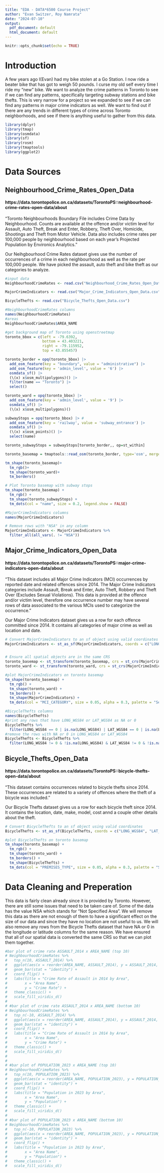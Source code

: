 ---
title: "EDA - DATA*6500 Course Project"
author: "Evan Switzer, Roy Namrata"
date: "2024-07-10"
output:
  pdf_document: default
  html_document: default
---

```{r setup, include=FALSE}
knitr::opts_chunk$set(echo = TRUE)
```

# Introduction

A few years ago I(Evan) had my bike stolen at a Go Station. I now ride a beater bike that has got to weigh 50 pounds. I curse my old self every time I ride my "new" bike.
We want to analyze the crime patterns in Toronto to see if we can find any patterns, specifically targeting subway stations and bike thefts. This is very narrow for a project so we expanded to see if we can find any patterns in major crime indicators as well. We want to find out if there are any trends in different types of crime across Toronto neighborhoods, and see if there is anything useful to gather from this data.

```{r, echo=FALSE, results='hide', message=FALSE, warning=FALSE}
library(dplyr)
library(tmap)
library(osmdata)
library(sf)
library(rosm)
library(tmaptools)
library(ggplot2)
```

# Data Sources

## Neighbourhood_Crime_Rates_Open_Data
#### https://data.torontopolice.on.ca/datasets/TorontoPS::neighbourhood-crime-rates-open-data/about

"Toronto Neighbourhoods Boundary File includes Crime Data by Neighbourhood. Counts are available at the offence and/or victim level for Assault, Auto Theft, Break and Enter, Robbery, Theft Over, Homicide, Shootings and Theft from Motor Vehicle. Data also includes crime rates per 100,000 people by neighbourhood based on each year's Projected Population by Environics Analytics."

Our Neihgbourhood Crime Rates dataset gives use the number of occurrences of a crime in each neighbourhood as well as the rate per 100,000 people. We have picked the assault, auto theft and bike theft as our categories to analyze.


```{r, echo=FALSE, results='hide', message=FALSE, warning=FALSE}
#input data
NeighbourhoodCrimeRates <- read.csv("Neighbourhood_Crime_Rates_Open_Data.csv")

MajorCrimeIndicators <- read.csv("Major_Crime_Indicators_Open_Data.csv")

BicycleThefts <- read.csv("Bicycle_Thefts_Open_Data.csv")
```

```{r, echo=FALSE, results='hide', message=FALSE, warning=FALSE}
#NeighbourhoodCrimeRates columns
names(NeighbourhoodCrimeRates)
#areas
NeighbourhoodCrimeRates$AREA_NAME
```

```{r, echo=FALSE, results='hide', message=FALSE, warning=FALSE}
#get background map of Toronto using openstreetmap
toronto_bbox = c(left = -79.6392, 
                 bottom = 43.403221,
                 right = -79.115952,
                 top = 43.855457)

toronto_border = opq(toronto_bbox) |> 
  add_osm_feature(key = "boundary", value = "administrative") |> 
  add_osm_feature(key = 'admin_level', value = '6') |> 
  osmdata_sf() |> 
  (\(x) x$osm_multipolygons)() |>
  filter(name == "Toronto") |> 
  select()

toronto_ward = opq(toronto_bbox) |> 
  add_osm_feature(key = 'admin_level', value = '9') |> 
  osmdata_sf() |> 
  (\(x) x$osm_multipolygons)()

subwayStops = opq(toronto_bbox) |> #
  add_osm_feature(key = 'railway', value = 'subway_entrance') |> 
  osmdata_sf() |> 
  (\(x) x$osm_points)() |> 
  select(name)

toronto_subwayStops = subwayStops[toronto_border,, op=st_within] 
```


```{r, echo=FALSE, results='hide', message=FALSE, warning=FALSE}
toronto_basemap = tmaptools::read_osm(toronto_border, type='osm', mergeTiles=TRUE) 
```

```{r, echo = FALSE, fig.cap = "Background raster displaying Toronto's Neibourhoods"}
tm_shape(toronto_basemap)+
  tm_rgb()+
  tm_shape(toronto_ward)+
  tm_borders()
```

```{r, echo = FALSE, message=FALSE, warning=FALSE, fig.cap = "Background raster displaying Toronto's subway stops."}
# Plot Toronto basemap with subway stops
tm_shape(toronto_basemap) +
  tm_rgb() +
  tm_shape(toronto_subwayStops) +
  tm_dots(col = "name", size = 0.2, legend.show = FALSE)
```

```{r, echo=FALSE, results='hide', message=FALSE, warning=FALSE}
#MajorCrimeIndicators columns
names(MajorCrimeIndicators)

# Remove rows with "NSA" in any column
MajorCrimeIndicators <- MajorCrimeIndicators %>%
  filter_all(all_vars(. != "NSA"))
```

## Major_Crime_Indicators_Open_Data
#### https://data.torontopolice.on.ca/datasets/TorontoPS::major-crime-indicators-open-data/about

"This dataset includes all Major Crime Indicators (MCI) occurrences by reported date and related offences since 2014.
The Major Crime Indicators categories include Assault, Break and Enter, Auto Theft, Robbery and Theft Over (Excludes Sexual Violations). 
This data is provided at the offence and/or victim level, therefore one occurrence number may have several rows of data associated to the various MCIs used to categorize the occurrence."

Our Major Crime Indicators dataset gives us a row for each offence committed since 2014. It contains all categories of major crime as well as location and date.

```{r, echo=FALSE, fig.cap = "Major crime indicators and what type of crime they are."}
# Convert MajorCrimeIndicators to an sf object using valid coordinates
MajorCrimeIndicators <- st_as_sf(MajorCrimeIndicators, coords = c("LONG_WGS84", "LAT_WGS84"), crs = 4326)


# Ensure all spatial objects are in the same CRS
toronto_basemap <- st_transform(toronto_basemap, crs = st_crs(MajorCrimeIndicators))
toronto_ward <- st_transform(toronto_ward, crs = st_crs(MajorCrimeIndicators))

#plot MajorCrimeIndicators on toronto basemap
tm_shape(toronto_basemap) +
  tm_rgb() +
  tm_shape(toronto_ward) +
  tm_borders() +
  tm_shape(MajorCrimeIndicators) +
  tm_dots(col = "MCI_CATEGORY", size = 0.05, alpha = 0.3, palette = "Set1")
```

```{r, echo=FALSE, results='hide', message=FALSE, warning=FALSE}
#BicycleThefts columns
names(BicycleThefts)
#print any rows that have LONG_WGS84 or LAT_WGS84 as NA or 0
BicycleThefts %>%
  filter(LONG_WGS84 == 0 | is.na(LONG_WGS84) | LAT_WGS84 == 0 | is.na(LAT_WGS84))
#remove the rows with NA or 0 in LONG_WGS84 or LAT_WGS84
BicycleThefts <- BicycleThefts %>%
  filter(LONG_WGS84 != 0 & !is.na(LONG_WGS84) & LAT_WGS84 != 0 & !is.na(LAT_WGS84))
```

## Bicycle_Thefts_Open_Data
#### https://data.torontopolice.on.ca/datasets/TorontoPS::bicycle-thefts-open-data/about

"This dataset contains occurrences related to bicycle thefts since 2014. These occurrences are related to a variety of offences where the theft of a bicycle was included."

Our Bicycle Thefts dataset gives us a row for each bicycle theft since 2014. It contains the location, date, make, model, cost annd a couple other details about the theft.

```{r, echo=FALSE, fig.cap = "Bicycle thefts and what type of premises they were stolen from."}
# Convert BicycleThefts to an sf object using valid coordinates
BicycleThefts <- st_as_sf(BicycleThefts, coords = c("LONG_WGS84", "LAT_WGS84"), crs = 4326)

#plot BicycleThefts on toronto basemap
tm_shape(toronto_basemap) +
  tm_rgb() +
  tm_shape(toronto_ward) +
  tm_borders() +
  tm_shape(BicycleThefts) +
  tm_dots(col = "PREMISES_TYPE", size = 0.05, alpha = 0.3, palette = "Set1")
```

# Data Cleaning and Preperation

This data is fairly clean already since it is provided by Toronto. However, there are still some issues that need to be taken care of. Some of the data has the value NSA which stands for "Not Specified Area". We will remove this data as there are not enough of them to have a significant effect on the size of our data and since they have no location are not useful to us. We will also remove any rows from the Bicycle Thefts dataset that have NA or 0 in the longitude or latitude columns for the same reason.
We have ensured that all of our spatial data is converted the same CRS so that we can plot them together.

```{r, echo=FALSE, results='hide', message=FALSE, warning=FALSE}
#bar plot of crime rate ASSAULT_2014 x AREA_NAME (top 10)
# NeighbourhoodCrimeRates %>%
#   top_n(10, ASSAULT_2014) %>%
#   ggplot(aes(x = reorder(AREA_NAME, ASSAULT_2014), y = ASSAULT_2014, fill = AREA_NAME)) +
#   geom_bar(stat = "identity") +
#   coord_flip() +
#   labs(title = "Crime Rate of Assault in 2014 by Area",
#        x = "Area Name",
#        y = "Crime Rate") +
#   theme_classic() +
#   scale_fill_viridis_d()
# 
# #bar plot of crime rate ASSAULT_2014 x AREA_NAME (bottom 10)
# NeighbourhoodCrimeRates %>%
#   top_n(-10, ASSAULT_2014) %>%
#   ggplot(aes(x = reorder(AREA_NAME, ASSAULT_2014), y = ASSAULT_2014, fill = AREA_NAME)) +
#   geom_bar(stat = "identity") +
#   coord_flip() +
#   labs(title = "Crime Rate of Assault in 2014 by Area",
#        x = "Area Name",
#        y = "Crime Rate") +
#   theme_classic() +
#   scale_fill_viridis_d()
# 
# 
# #bar plot of POPULATION_2023 x AREA_NAME (top 10)
# NeighbourhoodCrimeRates %>%
#   top_n(10, POPULATION_2023) %>%
#   ggplot(aes(x = reorder(AREA_NAME, POPULATION_2023), y = POPULATION_2023, fill = AREA_NAME)) +
#   geom_bar(stat = "identity") +
#   coord_flip() +
#   labs(title = "Population in 2023 by Area",
#        x = "Area Name",
#        y = "Population") +
#   theme_classic() +
#   scale_fill_viridis_d()
# 
# #bar plot of POPULATION_2023 x AREA_NAME (bottom 10)
# NeighbourhoodCrimeRates %>%
#   top_n(-10, POPULATION_2023) %>%
#   ggplot(aes(x = reorder(AREA_NAME, POPULATION_2023), y = POPULATION_2023, fill = AREA_NAME)) +
#   geom_bar(stat = "identity") +
#   coord_flip() +
#   labs(title = "Population in 2023 by Area",
#        x = "Area Name",
#        y = "Population") +
#   theme_classic() +
#   scale_fill_viridis_d()

```